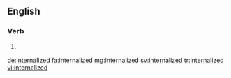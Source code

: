 ==English==

===Verb===
{{head|en|verb form}}

# {{en-past of|internalize}}

[[de:internalized]]
[[fa:internalized]]
[[mg:internalized]]
[[sv:internalized]]
[[tr:internalized]]
[[vi:internalized]]